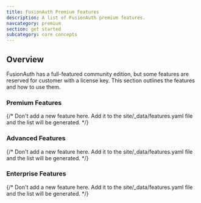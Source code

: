```yaml
---
title: FusionAuth Premium Features
description: A list of FusionAuth premium features.
navcategory: premium
section: get started
subcategory: core concepts
---
```


## Overview

FusionAuth has a full-featured community edition, but some features are reserved for customer with a license key. This section outlines the features and how to use them.

### Premium Features

{/*  Don't add a new feature here. Add it to the site/_data/features.yaml file and the list will be generated. */}
<Features edition="premium" />

### Advanced Features

{/*  Don't add a new feature here. Add it to the site/_data/features.yaml file and the list will be generated. */}
<Features edition="advanced" />

### Enterprise Features

{/*  Don't add a new feature here. Add it to the site/_data/features.yaml file and the list will be generated. */}
<Features edition="enterprise" />

